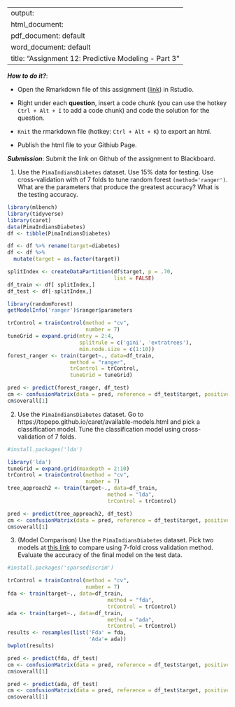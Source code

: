 
---
output: 
  html_document:
  pdf_document: default
  word_document: default
title: "Assignment 12: Predictive Modeling - Part 3"
---

***How to do it?***: 

- Open the Rmarkdown file of this assignment ([link](assignment12.Rmd)) in Rstudio. 

- Right under each **question**, insert  a code chunk (you can use the hotkey `Ctrl + Alt + I` to add a code chunk) and code the solution for the question. 

- `Knit` the rmarkdown file (hotkey: `Ctrl + Alt + K`) to export an html.  

-  Publish the html file to your Githiub Page. 

***Submission***: Submit the link on Github of the assignment to Blackboard.

1. Use the `PimaIndiansDiabetes` dataset. Use 15% data for testing. Use cross-validation with of 7 folds to tune random forest `(method='ranger')`.  What are the parameters that produce the greatest accuracy? What is the testing accuracy. 

```r
library(mlbench)
library(tidyverse)
library(caret)
data(PimaIndiansDiabetes)
df <- tibble(PimaIndiansDiabetes)
```

```r
df <- df %>% rename(target=diabetes)
df <- df %>%
  mutate(target = as.factor(target))
```

```r
splitIndex <- createDataPartition(df$target, p = .70, 
                                  list = FALSE)
df_train <- df[ splitIndex,]
df_test <- df[-splitIndex,]
```

```r
library(randomForest)
getModelInfo('ranger')$ranger$parameters
```

```r
trControl = trainControl(method = "cv",
                         number = 7)
tuneGrid = expand.grid(mtry = 2:4,
                       splitrule = c('gini', 'extratrees'),
                       min.node.size = c(1:10))
forest_ranger <- train(target~., data=df_train, 
                    method = "ranger", 
                    trControl = trControl,
                    tuneGrid = tuneGrid)
```

```r
pred <- predict(forest_ranger, df_test)
cm <- confusionMatrix(data = pred, reference = df_test$target, positive = "pos")
cm$overall[1]
```


2. Use the `PimaIndiansDiabetes` dataset. Go to https://topepo.github.io/caret/available-models.html and pick a classification model.  Tune the classification model using cross-validation of 7 folds. 
```r
#install.packages('lda')
```


```r
library('lda')
tuneGrid = expand.grid(maxdepth = 2:10)
trControl = trainControl(method = "cv",
                         number = 7)
tree_approach2 <- train(target~., data=df_train, 
                                method = "lda", 
                                trControl = trControl)
```
```r
pred <- predict(tree_approach2, df_test)
cm <- confusionMatrix(data = pred, reference = df_test$target, positive = "pos")
cm$overall[1]
```


3. (Model Comparison) Use the `PimaIndiansDiabetes` dataset. Pick two models at [this link](https://topepo.github.io/caret/available-models.html) to compare using 7-fold cross validation method. Evaluate the accuracy of the final model on the test data. 

```r
#install.packages('sparsediscrim')
```


```r
trControl = trainControl(method = "cv",
                         number = 7)
fda <- train(target~., data=df_train, 
                                method = "fda", 
                                trControl = trControl)
ada <- train(target~., data=df_train, 
                                method = "ada", 
                                trControl = trControl)
results <- resamples(list('Fda' = fda,
                          'Ada'= ada))
bwplot(results)
```

```r
pred <- predict(fda, df_test)
cm <- confusionMatrix(data = pred, reference = df_test$target, positive = "pos")
cm$overall[1]
```

```r
pred <- predict(ada, df_test)
cm <- confusionMatrix(data = pred, reference = df_test$target, positive = "pos")
cm$overall[1]
```





